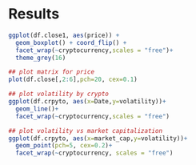 # Results

```r
ggplot(df.close1, aes(price)) + 
  geom_boxplot() + coord_flip() + 
  facet_wrap(~cryptocurrency,scales = "free")+
  theme_grey(16)
```

```r
## plot matrix for price
plot(df.close[,2:6],pch=20, cex=0.1)
```

```r
## plot volatility by crypto
ggplot(df.crpyto, aes(x=Date,y=volatility))+
  geom_line()+
  facet_wrap(~cryptocurrency,scales = "free")


```

```r
## plot volatility vs market capitalization
ggplot(df.crpyto, aes(x=market_cap,y=volatility))+
  geom_point(pch=5, cex=0.2)+
  facet_wrap(~cryptocurrency, scales = "free")
```



